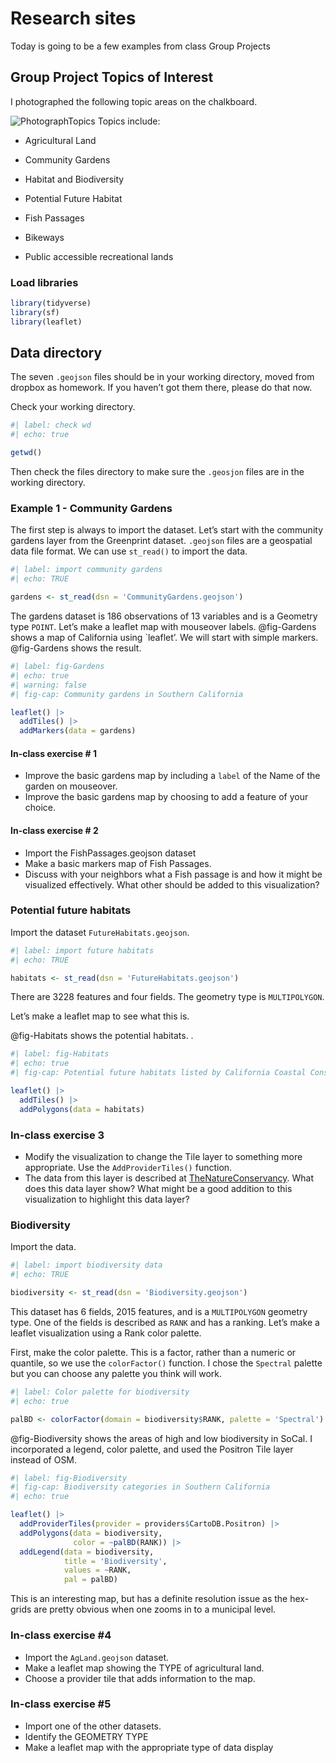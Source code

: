 # Research sites {#sec-research}

::: {.callout-note appearance="simple"}
Today is going to be a few examples from class Group Projects
:::

## Group Project Topics of Interest

I photographed the following topic areas on the chalkboard.

![PhotographTopics](images/GroupProjects.jpg) Topics include:

-   Agricultural Land

-   Community Gardens

-   Habitat and Biodiversity

-   Potential Future Habitat

-   Fish Passages

-   Bikeways

-   Public accessible recreational lands

### Load libraries

```r
library(tidyverse)
library(sf)
library(leaflet)
```

## Data directory

The seven `.geojson` files should be in your working directory, moved from dropbox as homework. If you haven't got them there, please do that now.

Check your working directory.

```r
#| label: check wd
#| echo: true

getwd()

```

Then check the files directory to make sure the `.geosjon` files are in the working directory.

### Example 1 - Community Gardens

The first step is always to import the dataset. Let's start with the community gardens layer from the Greenprint dataset. `.geojson` files are a geospatial data file format. We can use `st_read()` to import the data.

```r
#| label: import community gardens
#| echo: TRUE

gardens <- st_read(dsn = 'CommunityGardens.geojson')

```

The gardens dataset is 186 observations of 13 variables and is a Geometry type `POINT`. Let's make a leaflet map with mouseover labels. @fig-Gardens shows a map of California using \`leaflet'. We will start with simple markers. @fig-Gardens shows the result.

```r
#| label: fig-Gardens
#| echo: true
#| warning: false
#| fig-cap: Community gardens in Southern California

leaflet() |> 
  addTiles() |> 
  addMarkers(data = gardens)
```

#### In-class exercise \# 1

-   Improve the basic gardens map by including a `label` of the Name of the garden on mouseover.
-   Improve the basic gardens map by choosing to add a feature of your choice.

#### In-class exercise \# 2

-   Import the FishPassages.geojson dataset
-   Make a basic markers map of Fish Passages.
-   Discuss with your neighbors what a Fish passage is and how it might be visualized effectively. What other should be added to this visualization?

### Potential future habitats

Import the dataset `FutureHabitats.geojson`.

```r
#| label: import future habitats
#| echo: TRUE

habitats <- st_read(dsn = 'FutureHabitats.geojson')

```

There are 3228 features and four fields. The geometry type is `MULTIPOLYGON`.

Let's make a leaflet map to see what this is.

@fig-Habitats shows the potential habitats. .

```r
#| label: fig-Habitats
#| echo: true
#| fig-cap: Potential future habitats listed by California Coastal Conservancy

leaflet() |> 
  addTiles() |> 
  addPolygons(data = habitats)

```

### In-class exercise 3

-   Modify the visualization to change the Tile layer to something more appropriate. Use the `AddProviderTiles()` function.
-   The data from this layer is described at [TheNatureConservancy](https://www.scienceforconservation.org/products/coastal-assessment). What does this data layer show? What might be a good addition to this visualization to highlight this data layer?

### Biodiversity

Import the data.

```r
#| label: import biodiversity data
#| echo: TRUE

biodiversity <- st_read(dsn = 'Biodiversity.geojson')

```

This dataset has 6 fields, 2015 features, and is a `MULTIPOLYGON` geometry type. One of the fields is described as `RANK` and has a ranking. Let's make a leaflet visualization using a Rank color palette.

First, make the color palette. This is a factor, rather than a numeric or quantile, so we use the `colorFactor()` function. I chose the `Spectral` palette but you can choose any palette you think will work.

```r
#| label: Color palette for biodiversity
#| echo: true

palBD <- colorFactor(domain = biodiversity$RANK, palette = 'Spectral')

```

@fig-Biodiversity shows the areas of high and low biodiversity in SoCal. I incorporated a legend, color palette, and used the Positron Tile layer instead of OSM.

```r
#| label: fig-Biodiversity
#| fig-cap: Biodiversity categories in Southern California
#| echo: true

leaflet() |> 
  addProviderTiles(provider = providers$CartoDB.Positron) |> 
  addPolygons(data = biodiversity,
              color = ~palBD(RANK)) |> 
  addLegend(data = biodiversity,
            title = 'Biodiversity',
            values = ~RANK,
            pal = palBD)

```

This is an interesting map, but has a definite resolution issue as the hex-grids are pretty obvious when one zooms in to a municipal level.

### In-class exercise #4

-   Import the `AgLand.geojson` dataset.
-   Make a leaflet map showing the TYPE of agricultural land.
-   Choose a provider tile that adds information to the map.

### In-class exercise #5

-   Import one of the other datasets.
-   Identify the GEOMETRY TYPE
-   Make a leaflet map with the appropriate type of data display
